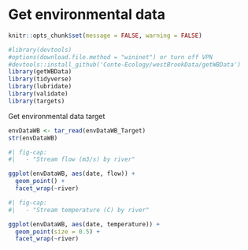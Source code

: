 # Get environmental data

```r
knitr::opts_chunk$set(message = FALSE, warning = FALSE)
```


```r
#library(devtools)
#options(download.file.method = "wininet") or turn off VPN
#devtools::install_github('Conte-Ecology/westBrookData/getWBData')
library(getWBData)
library(tidyverse)
library(lubridate)
library(validate)
library(targets)
```

Get environmental data target
```r
envDataWB <- tar_read(envDataWB_Target)
str(envDataWB)
```


```r
#| fig-cap: 
#|   - "Stream flow (m3/s) by river"

ggplot(envDataWB, aes(date, flow)) +
  geom_point() +
  facet_wrap(~river)


```

```r
#| fig-cap: 
#|   - "Stream temperature (C) by river"

ggplot(envDataWB, aes(date, temperature)) +
  geom_point(size = 0.5) +
  facet_wrap(~river)
```


